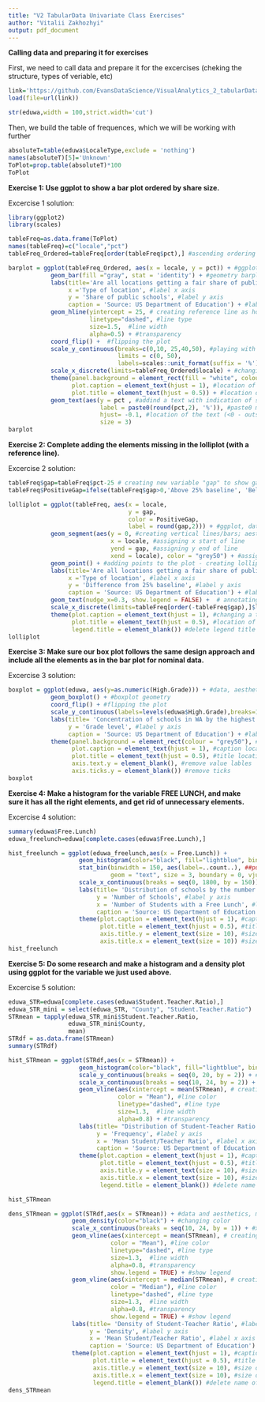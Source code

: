 ```yaml
---
title: "V2 TabularData Univariate Class Exercises"
author: "Vitalii Zakhozhyi"
output: pdf_document
---
```


**Calling data and preparing it for exercises**

First, we need to call data and prepare it for the excercises (cheking the structure, types of veriable, etc)

```r
link='https://github.com/EvansDataScience/VisualAnalytics_2_tabularData/raw/master/data/eduwa.rda'
load(file=url(link))
```

```r
str(eduwa,width = 100,strict.width='cut')
```

Then, we build the table of frequences, which we will be working with further

```r
absoluteT=table(eduwa$LocaleType,exclude = 'nothing')
names(absoluteT)[5]='Unknown'
ToPlot=prop.table(absoluteT)*100
ToPlot
```

**Exercise 1: Use ggplot to show a bar plot ordered by share size.**

Excercise 1 solution:

```r
library(ggplot2)
library(scales)

tableFreq=as.data.frame(ToPlot) 
names(tableFreq)=c("locale","pct")
tableFreq_Ordered=tableFreq[order(tableFreq$pct),] #ascending ordering in ggplot

barplot = ggplot(tableFreq_Ordered, aes(x = locale, y = pct)) + #ggplot, data, aesthetics (mapping x, y)
            geom_bar(fill ="gray", stat = 'identity') + #geometry barplot
            labs(title='Are all locations getting a fair share of public schools in WA?', #label title
                 x ='Type of location', #label x axis
                 y = 'Share of public schools', #label y axis
                 caption = 'Source: US Department of Education') + #label caption
            geom_hline(yintercept = 25, # creating reference line as horisontal line with the next attributes
                       linetype="dashed", #line type
                       size=1.5,  #line width
                       alpha=0.5) + #transparency
            coord_flip() +  #flipping the plot
            scale_y_continuous(breaks=c(0,10, 25,40,50), #playing with scales and labels of y axis
                               limits = c(0, 50),
                               labels=scales::unit_format(suffix = '%')) +
            scale_x_discrete(limits=tableFreq_Ordered$locale) + #changing the indexes and the limits/categories 
            theme(panel.background = element_rect(fill = "white", colour = "grey50"), #changing a theme
                  plot.caption = element_text(hjust = 1), #location of caption source
                  plot.title = element_text(hjust = 0.5)) + #location of title
            geom_text(aes(y = pct , #addind a text with indication of share to each bar
                          label = paste0(round(pct,2), '%')), #paste0 means that we combine 2 elements but without space between them
                          hjust= -0.1, #location of the text (<0 - outside the bar, >0 - inside the bar); vjust - for vertical, hjust - for horisontal bars 
                          size = 3)
barplot
```



**Exercise 2: Complete adding the elements missing in the lolliplot (with a reference line).**

Excercise 2 solution:

```r
tableFreq$gap=tableFreq$pct-25 # creating new variable "gap" to show gaps
tableFreq$PositiveGap=ifelse(tableFreq$gap>0,'Above 25% baseline', 'Below 25% baseline') # creating variable to show gaps with color

lolliplot = ggplot(tableFreq, aes(x = locale,
                                  y = gap,
                                  color = PositiveGap,
                                  label = round(gap,2))) + #ggplot, data, aesthetics (mapping x, y), color = using gap, label  - adding labels with gap value
            geom_segment(aes(y = 0, #creating vertical lines/bars; aesthetics (assigning y start of line)
                             x = locale, #assigning x start of line
                             yend = gap, #assigning y end of line
                             xend = locale), color = "grey50") + #assigning x end of line; changing color
            geom_point() + #adding points to the plot - creating lolliplot
            labs(title='Are all locations getting a fair share of public schools in WA?', #label title
                 x ='Type of location', #label x axis
                 y = 'Difference from 25% baseline', #label y axis
                 caption = 'Source: US Department of Education') + #label caption
            geom_text(nudge_x=0.3, show.legend = FALSE) +  # annotating and moving the text on the horizontal
            scale_x_discrete(limits=tableFreq[order(-tableFreq$gap),]$locale) + #ordering and rescaling
            theme(plot.caption = element_text(hjust = 1), #changing a theme; location of caption source
                  plot.title = element_text(hjust = 0.5), #location of title
                  legend.title = element_blank()) #delete legend title 
lolliplot
```




**Exercise 3: Make sure our box plot follows the same design approach and include all the elements as in the bar plot for nominal data.**

Excercise 3 solution:

```r
boxplot = ggplot(eduwa, aes(y=as.numeric(High.Grade))) + #data, aesthetics (mapping only y for this type of plot), High.Grade is ordinal variable, but boxplot expects from us a numerical var, so we transform High.Grade into numerical by using = as.numeric()
            geom_boxplot() + #boxplot geometry
            coord_flip() + #flipping the plot
            scale_y_continuous(labels=levels(eduwa$High.Grade),breaks=1:15) + #assigning new labels and changing scaling
            labs(title= 'Concentration of schools in WA by the highest grade they offer', #label title
                 y = 'Grade level', #label y axis
                 caption = 'Source: US Department of Education') + #label caption
            theme(panel.background = element_rect(colour = "grey50"), #change of background color
                  plot.caption = element_text(hjust = 1), #caption location
                  plot.title = element_text(hjust = 0.5), #title location
                  axis.text.y = element_blank(), #remove value lables
                  axis.ticks.y = element_blank()) #remove ticks
boxplot
```




**Exercise 4: Make a histogram for the variable FREE LUNCH, and make sure it has all the right elements, and get rid of unnecessary elements.**

Excercise 4 solution:

```r
summary(eduwa$Free.Lunch)
eduwa_freelunch=eduwa[complete.cases(eduwa$Free.Lunch),]
```


```r
hist_freelunch = ggplot(eduwa_freelunch,aes(x = Free.Lunch)) + 
                    geom_histogram(color="black", fill="lightblue", binwidth = 150, boundary=0) + #changing color, filling, and width
                    stat_bin(binwidth = 150, aes(label=..count..), ##putting numbers of values in each bin above bins using count
                             geom = "text", size = 3, boundary = 0, vjust=-0.5) + 
                    scale_x_continuous(breaks = seq(0, 1800, by = 150)) + #x axis breaks
                    labs(title= 'Distribution of schools by the number of free lunches offered there', #label title
                         y = 'Number of Schools', #label y axis
                         x = 'Number of Students with a Free Lunch', #label x axis
                         caption = 'Source: US Department of Education') + #label caption
                    theme(plot.caption = element_text(hjust = 1), #caption location
                          plot.title = element_text(hjust = 0.5), #title location
                          axis.title.y = element_text(size = 10), #size of the axis name text 
                          axis.title.x = element_text(size = 10)) #size of the axis name text 
hist_freelunch
```




**Exercise 5: Do some research and make a histogram and a density plot using ggplot for the variable we just used above.**

Excercise 5 solution:

```r
eduwa_STR=eduwa[complete.cases(eduwa$Student.Teacher.Ratio),]
eduwa_STR_mini = select(eduwa_STR, "County", "Student.Teacher.Ratio")
STRmean = tapply(eduwa_STR_mini$Student.Teacher.Ratio, 
                 eduwa_STR_mini$County,
                 mean)
STRdf = as.data.frame(STRmean)
summary(STRdf)
```

```r
hist_STRmean = ggplot(STRdf,aes(x = STRmean)) + 
                    geom_histogram(color="black", fill="lightblue", binwidth = 2, boundary=0) + #changing color, filling, and width
                    scale_y_continuous(breaks = seq(0, 20, by = 2)) + #y axis breaks
                    scale_x_continuous(breaks = seq(10, 24, by = 2)) + #x axis breaks
                    geom_vline(aes(xintercept = mean(STRmean), # creating reference line as vertical line (mean of mean STRs of counties) with the next attributes
                               color = "Mean"), #line color
                               linetype="dashed", #line type
                               size=1.3,  #line width
                               alpha=0.8) + #transparency
                    labs(title= "Distribution of Student-Teacher Ratio Counties' Means", #label title
                         y = 'Frequency', #label y axis
                         x = 'Mean Student/Teacher Ratio', #label x axis
                         caption = 'Source: US Department of Education') + #label caption
                    theme(plot.caption = element_text(hjust = 1), #caption location
                          plot.title = element_text(hjust = 0.5), #title location
                          axis.title.y = element_text(size = 10), #size of the axis name text 
                          axis.title.x = element_text(size = 10), #size of the axis name text 
                          legend.title = element_blank()) #delete name of the legend

hist_STRmean
```

```r
dens_STRmean = ggplot(STRdf,aes(x = STRmean)) + #data and aesthetics, mapping x
                  geom_density(color="black") + #changing color
                  scale_x_continuous(breaks = seq(10, 24, by = 1)) + #x axis breaks
                  geom_vline(aes(xintercept = mean(STRmean), # creating reference line as vertical line (mean of mean STRs of counties) with the next attributes
                             color = "Mean"), #line color
                             linetype="dashed", #line type
                             size=1.3,  #line width
                             alpha=0.8, #transparency
                             show.legend = TRUE) + #show legend 
                  geom_vline(aes(xintercept = median(STRmean), # creating reference line as vertical line (median of mean STRs of counties) with the next attributes
                             color = "Median"), #line color
                             linetype="dashed", #line type
                             size=1.3,  #line width
                             alpha=0.8, #transparency
                             show.legend = TRUE) + #show legend                
                  labs(title= 'Density of Student-Teacher Ratio', #label title
                       y = 'Density', #label y axis
                       x = 'Mean Student/Teacher Ratio', #label x axis
                       caption = 'Source: US Department of Education') + #label caption
                  theme(plot.caption = element_text(hjust = 1), #caption location
                        plot.title = element_text(hjust = 0.5), #title location
                        axis.title.y = element_text(size = 10), #size of the axis name text 
                        axis.title.x = element_text(size = 10), #size of the axis name text 
                        legend.title = element_blank()) #delete name of the legend
dens_STRmean
```
